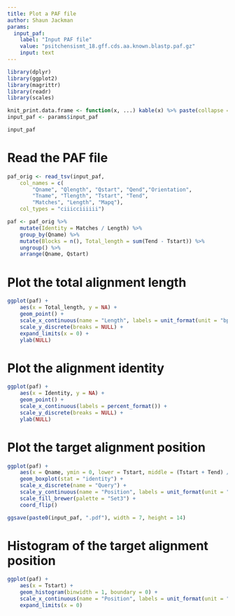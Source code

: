 ```yaml
---
title: Plot a PAF file
author: Shaun Jackman
params:
  input_paf:
    label: "Input PAF file"
    value: "psitchensismt_18.gff.cds.aa.known.blastp.paf.gz"
    input: text
---
```


```r
library(dplyr)
library(ggplot2)
library(magrittr)
library(readr)
library(scales)

knit_print.data.frame <- function(x, ...) kable(x) %>% paste(collapse = "\n") %>% asis_output
input_paf <- params$input_paf

input_paf
```

# Read the PAF file
```r
paf_orig <- read_tsv(input_paf,
	col_names = c(
		"Qname", "Qlength", "Qstart", "Qend","Orientation",
		"Tname", "Tlength", "Tstart", "Tend",
		"Matches", "Length", "Mapq"),
	col_types = "ciiicciiiiii")

paf <- paf_orig %>%
	mutate(Identity = Matches / Length) %>%
	group_by(Qname) %>%
	mutate(Blocks = n(), Total_length = sum(Tend - Tstart)) %>%
	ungroup() %>%
	arrange(Qname, Qstart)
```

# Plot the total alignment length
```r
ggplot(paf) +
	aes(x = Total_length, y = NA) +
	geom_point() +
	scale_x_continuous(name = "Length", labels = unit_format(unit = "bp")) +
	scale_y_discrete(breaks = NULL) +
	expand_limits(x = 0) +
	ylab(NULL)
```

# Plot the alignment identity
```r
ggplot(paf) +
	aes(x = Identity, y = NA) +
	geom_point() +
	scale_x_continuous(labels = percent_format()) +
	scale_y_discrete(breaks = NULL) +
	ylab(NULL)
```

# Plot the target alignment position
```r
ggplot(paf) +
	aes(x = Qname, ymin = 0, lower = Tstart, middle = (Tstart + Tend) / 2, upper = Tend, ymax = Tlength) +
	geom_boxplot(stat = "identity") +
	scale_x_discrete(name = "Query") +
	scale_y_continuous(name = "Position", labels = unit_format(unit = "bp")) +
	scale_fill_brewer(palette = "Set3") +
	coord_flip()
```

```r
ggsave(paste0(input_paf, ".pdf"), width = 7, height = 14)
```

# Histogram of the target alignment position
```r
ggplot(paf) +
	aes(x = Tstart) +
	geom_histogram(binwidth = 1, boundary = 0) +
	scale_x_continuous(name = "Position", labels = unit_format(unit = "bp")) +
	expand_limits(x = 0)
```
